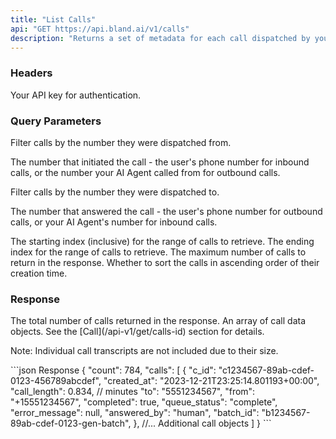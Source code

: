 ```yaml
---
title: "List Calls"
api: "GET https://api.bland.ai/v1/calls"
description: "Returns a set of metadata for each call dispatched by your account."
---
```


### Headers

<ParamField header="authorization" type="string" required>
  Your API key for authentication.
</ParamField>

### Query Parameters

<ParamField query="from_number" type="string">
  Filter calls by the number they were dispatched from.

  The number that initiated the call - the user's phone number for inbound calls, or the number your AI Agent called from for outbound calls.
</ParamField>

<ParamField query="to_number" type="string">
  Filter calls by the number they were dispatched to.

  The number that answered the call - the user's phone number for outbound calls, or your AI Agent's number for inbound calls.
</ParamField>

<ParamField query="from" type="int">
  The starting index (inclusive) for the range of calls to retrieve.
</ParamField>

<ParamField query="to" type="int">
  The ending index for the range of calls to retrieve.
</ParamField>

<ParamField query="limit" type="int" default="1000">
  The maximum number of calls to return in the response.
</ParamField>

<ParamField query="ascending" type="boolean" default="false">
  Whether to sort the calls in ascending order of their creation time.
</ParamField>

### Response

<ResponseField name="count" type="integer">
  The total number of calls returned in the response.
</ResponseField>

<ResponseField name="calls" type="array">
  An array of call data objects. See the [Call](/api-v1/get/calls-id) section for details.

  Note: Individual call transcripts are not included due to their size.
</ResponseField>

<ResponseExample>
```json Response
{
    "count": 784,
    "calls": [
        {
            "c_id": "c1234567-89ab-cdef-0123-456789abcdef",
            "created_at": "2023-12-21T23:25:14.801193+00:00",
            "call_length": 0.834, // minutes
            "to": "5551234567",
            "from": "+15551234567",
            "completed": true,
            "queue_status": "complete",
            "error_message": null,
            "answered_by": "human",
            "batch_id": "b1234567-89ab-cdef-0123-gen-batch",
        },
        //... Additional call objects
    ]
}
```
</ResponseExample>








